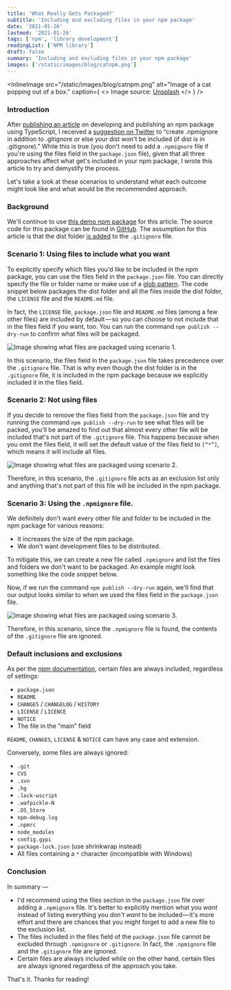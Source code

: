 ```yaml
---
title: 'What Really Gets Packaged?'
subtitle: 'Including and excluding files in your npm package'
date: '2021-01-26'
lastmod: '2021-01-26'
tags: ['npm', 'library development']
readingList: ['NPM library']
draft: false
summary: 'Including and excluding files in your npm package'
images: ['/static/images/blog/catnpm.png']
---
```


<InlineImage
  src="/static/images/blog/catnpm.png"
  alt="Image of a cat popping out of a box."
  caption={
    <>
      Image source: <a href="https://unsplash.com/photos/GOiAKzoD12I">Unsplash</a>
    </>
  }
/>

### Introduction

After [publishing an article](https://codeburst.io/developing-and-publishing-a-typescript-npm-package-d9fc643d4229) on developing and publishing an npm package using TypeScript, I received a [suggestion on Twitter](https://twitter.com/rezonant/status/1352033120959168512) to “create .npmignore in addition to .gitignore or else your dist won't be included (if dist is in .gitignore).” While this is true (you don't need to add a `.npmignore` file if you're using the files field in the `package.json` file), given that all three approaches affect what get's included in your npm package, I wrote this article to try and demystify the process.

Let's take a look at these scenarios to understand what each outcome might look like and what would be the recommended approach.

### Background

We'll continue to use [this demo npm package](http://npmjs.com/package/add-demo-npm) for this article. The source code for this package can be found in [GitHub](https://github.com/ClydeDz/add-demo-npm). The assumption for this article is that the dist folder [is added](https://github.com/ClydeDz/add-demo-npm/blob/main/.gitignore#L83) to the `.gitignore` file.

### Scenario 1: Using files to include what you want

To explicitly specify which files you'd like to be included in the npm package, you can use the files field in the `package.json` file. You can directly specify the file or folder name or make use of a [glob pattern](https://en.wikipedia.org/wiki/Glob_%28programming%29). The code snippet below packages the dist folder and all the files inside the dist folder, the `LICENSE` file and the `README.md` file.

In fact, the `LICENSE` file, `package.json` file and `README.md` files (among a few other files) are included by default — so you can choose to not include that in the files field if you want, too. You can run the command `npm publish --dry-run` to confirm what files will be packaged.

![Image showing what files are packaged using scenario 1.](/static/posts/1_YaFPrEbiPyJNdVpWy5aJ9Q.png)

In this scenario, the files field in the `package.json` file takes precedence over the `.gitignore` file. That is why even though the dist folder is in the `.gitignore` file, it is included in the npm package because we explicitly included it in the files field.

### Scenario 2: Not using files

If you decide to remove the files field from the `package.json` file and try running the command `npm publish --dry-run` to see what files will be packed, you'll be amazed to find out that almost every other file will be included that's not part of the `.gitignore` file. This happens because when you omit the files field, it will set the default value of the files field to `[“*”]`, which means it will include all files.

![Image showing what files are packaged using scenario 2.](/static/posts/1_cSZ8W5jiReoIQmH8bgiG3Q.png)

Therefore, in this scenario, the `.gitignore` file acts as an exclusion list only and anything that's not part of this file will be included in the npm package.

### Scenario 3: Using the `.npmignore` file.

We definitely don't want every other file and folder to be included in the npm package for various reasons:

- It increases the size of the npm package.
- We don't want development files to be distributed.

To mitigate this, we can create a new file called `.npmignore` and list the files and folders we don't want to be packaged. An example might look something like the code snippet below.

Now, if we run the command `npm publish --dry-run` again, we'll find that our output looks similar to when we used the files field in the `package.json` file.

![Image showing what files are packaged using scenario 3.](/static/posts/1_qV2q1P1BQJxJBAvM_LPtuQ.png)

Therefore, in this scenario, since the `.npmignore` file is found, the contents of the `.gitignore` file are ignored.

### Default inclusions and exclusions

As per the [npm documentation](https://docs.npmjs.com/cli/v6/configuring-npm/package-json#files), certain files are always included, regardless of settings:

- `package.json`
- `README`
- `CHANGES` / `CHANGELOG` / `HISTORY`
- `LICENSE` / `LICENCE`
- `NOTICE`
- The file in the “main” field

`README`, `CHANGES`, `LICENSE` & `NOTICE` can have any case and extension.

Conversely, some files are always ignored:

- `.git`
- `CVS`
- `.svn`
- `.hg`
- `.lock-wscript`
- `.wafpickle-N`
- `.DS_Store`
- `npm-debug.log`
- `.npmrc`
- `node_modules`
- `config.gypi`
- `package-lock.json` (use shrinkwrap instead)
- All files containing a `*` character (incompatible with Windows)

### Conclusion

In summary —

- I'd recommend using the files section in the `package.json` file over adding a `.npmignore` file. It's better to explicitly mention what you _want_ instead of listing everything you _don't want_ to be included — it's more effort and there are chances that you might forget to add a new file to the exclusion list.
- The files included in the files field of the `package.json` file cannot be excluded through `.npmignore` or `.gitignore`. In fact, the `.npmignore` file and the `.gitignore` file are ignored.
- Certain files are always included while on the other hand, certain files are always ignored regardless of the approach you take.

That's it. Thanks for reading!
